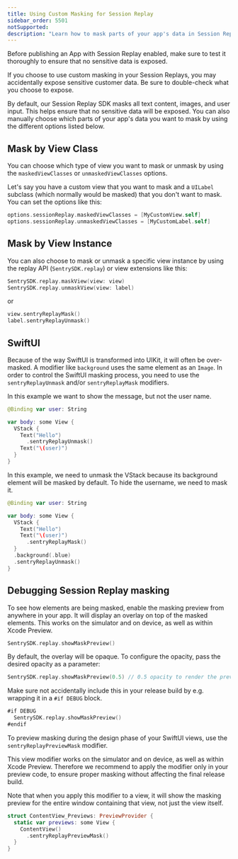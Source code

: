 ```yaml
---
title: Using Custom Masking for Session Replay
sidebar_order: 5501
notSupported:
description: "Learn how to mask parts of your app's data in Session Replay."
---
```


<Alert>
Before publishing an App with Session Replay enabled, make sure to test it thoroughly to ensure that no sensitive data is exposed.

If you choose to use custom masking in your Session Replays, you may accidentally expose sensitive customer data. Be sure to double-check what you choose to expose.

</Alert>

By default, our Session Replay SDK masks all text content, images, and user input. This helps ensure that no sensitive data will be exposed. You can also manually choose which parts of your app's data you want to mask by using the different options listed below.

## Mask by View Class

You can choose which type of view you want to mask or unmask by using the `maskedViewClasses` or `unmaskedViewClasses` options.

Let's say you have a custom view that you want to mask and a `UILabel` subclass (which normally would be masked) that you don't want to mask. You can set the options like this:

```swift
options.sessionReplay.maskedViewClasses = [MyCustomView.self]
options.sessionReplay.unmaskedViewClasses = [MyCustomLabel.self]
```

## Mask by View Instance

You can also choose to mask or unmask a specific view instance by using the replay API (`SentrySDK.replay`) or view extensions like this:

```swift
SentrySDK.replay.maskView(view: view)
SentrySDK.replay.unmaskView(view: label)
```

or

```swift
view.sentryReplayMask()
label.sentryReplayUnmask()
```

## SwiftUI

Because of the way SwiftUI is transformed into UIKit, it will often be over-masked. A modifier like `background` uses the same element as an `Image`.
In order to control the SwiftUI masking process, you need to use the `sentryReplayUnmask` and/or `sentryReplayMask` modifiers.

In this example we want to show the message, but not the user name.

```swift
@Binding var user: String

var body: some View {
  VStack {
    Text("Hello")
      .sentryReplayUnmask()
    Text("\(user)")
  }
}
```

In this example, we need to unmask the VStack because its background element will be masked by default.
To hide the username, we need to mask it.

```swift
@Binding var user: String

var body: some View {
  VStack {
    Text("Hello")
    Text("\(user)")
      .sentryReplayMask()
  }
  .background(.blue)
  .sentryReplayUnmask()
}
```

## Debugging Session Replay masking

To see how elements are being masked, enable the masking preview from anywhere in your app. It will display an overlay on top of the masked elements. This works on the simulator and on device, as well as within Xcode Preview.

```swift
SentrySDK.replay.showMaskPreview()
```

By default, the overlay will be opaque. To configure the opacity, pass the desired opacity as a parameter:

```swift
SentrySDK.replay.showMaskPreview(0.5) // 0.5 opacity to render the preview semi-transparent
```

Make sure not accidentally include this in your release build by e.g. wrapping it in a `#if DEBUG` block.

```swift
#if DEBUG
  SentrySDK.replay.showMaskPreview()
#endif
```

To preview masking during the design phase of your SwiftUI views, use the `sentryReplayPreviewMask` modifier.

This view modifier works on the simulator and on device, as well as within Xcode Preview. Therefore we recommend to apply the modifier only in your preview code, to ensure proper masking without affecting the final release build.

Note that when you apply this modifier to a view, it will show the masking preview for the entire window containing that view, not just the view itself.

```swift
struct ContentView_Previews: PreviewProvider {
  static var previews: some View {
    ContentView()
      .sentryReplayPreviewMask()
  }
}
```
